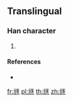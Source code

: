 {{character info/new}}
==Translingual==

===Han character===
{{Han char|rn=10|rad=儿|as=09|sn=11|four=|canj=MUMSO|ids=⿺元豕}}

# {{defn|Han|sort=儿09}}

====References====
* {{Han ref|kx=0125.201|dkj=|dj=|hdz=|uh=34AE|ud=13486|bh=|bd=}}

[[fr:㒮]]
[[pl:㒮]]
[[th:㒮]]
[[zh:㒮]]